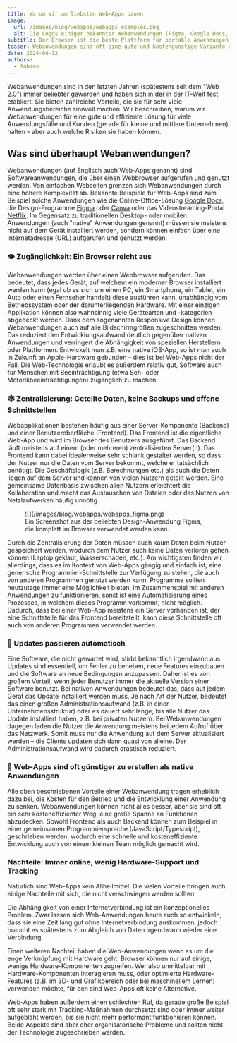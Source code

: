```yaml
---
title: Warum wir am liebsten Web-Apps bauen
image:
  url: /images/blog/webapps/webapps_examples.png
  alt: Die Logos einiger bekannter Webanwendungen (Figma, Google Docs, Canva, Netflix) vor einem stilisierten Browserfenster
subtitle: Der Browser ist die beste Plattform für portable Anwendungen 
teaser: Webanwendungen sind oft eine gute und kostengünstige Variante um individuelle Software zu realisieren. Benutzer brauchen lediglich einen aktuellen Browser. Damit sind Web-Apps klassischen, nativen Anwendungen in vielen Bereichen überlegen.
date: 2024-08-12
authors:
  - fabian
---
```


Webanwendungen sind in den letzten Jahren (spätestens seit dem "Web 2.0") immer beliebter geworden und haben sich in der in der IT-Welt fest etabliert. Sie bieten zahlreiche Vorteile, die sie für sehr viele Anwendungsbereiche sinnvoll machen. Wir beschreiben, warum wir Webanwendungen für eine gute und effiziente Lösung für viele Anwendungsfälle und Kunden (gerade für kleine und mittlere Unternehmen) halten – aber auch welche Risiken sie haben können.

## Was sind überhaupt Webanwendungen?

Webanwendungen (auf Englisch auch Web-Apps genannt) sind Softwareanwendungen, die über einen Webbrowser aufgerufen und genutzt werden. Von einfachen Webseiten grenzen sich Webanwendungen durch eine höhere Komplexität ab. Bekannte Beispiele für Web-Apps sind zum Beispiel solche Anwendungen wie die Online-Office-Lösung [Google Docs](https://www.google.com/docs/about/), die Design-Programme [Figma](https://www.figma.com/) oder [Canva](https://www.canva.com/) oder das Videostreaming-Portal [Netflix](https://www.netflix.com). Im Gegensatz zu traditionellen Desktop- oder mobilen Anwendungen (auch "native" Anwendungen genannt) müssen sie meistens nicht auf dem Gerät installiert werden, sondern können einfach über eine Internetadresse (URL) aufgerufen und genutzt werden.

### 👁️ Zugänglichkeit: Ein Browser reicht aus

Webanwendungen werden über einen Webbrowser aufgerufen. Das bedeutet, dass jedes Gerät, auf welchem ein moderner Browser installiert werden kann (egal ob es sich um einen PC, ein Smartphone, ein Tablet, ein Auto oder einen Fernseher handelt) diese ausführen kann, unabhängig vom Betriebssystem oder der darunterliegenden Hardware. Mit einer einzigen Applikation können also wahnsinnig viele Gerätearten und -kategorien abgedeckt werden. Dank dem sogenannten Responsive Design können Webanwendungen auch auf alle Bildschirmgrößen zugeschnitten werden. Das reduziert den Entwicklungsaufwand deutlich gegenüber nativen Anwendungen und verringert die Abhängigkeit von speziellen Herstellern oder Plattformen. Entwickelt man z.B. eine native iOS-App, so ist man auch in Zukunft an Apple-Hardware gebunden – dies ist bei Web-Apps nicht der Fall. Die Web-Technologie erlaubt es außerdem relativ gut, Software auch für Menschen mit Beeinträchtigung (etwa Seh- oder Motorikbeeinträchtigungen) zugänglich zu machen.

### 🕸️ Zentralisierung: Geteilte Daten, keine Backups und offene Schnittstellen

Webapplikationen bestehen häufig aus einer Server-Komponente (Backend) und einer Benutzeroberfläche (Frontend). Das Frontend ist die eigentliche Web-App und wird im Browser des Benutzers ausgeführt. Das Backend läuft meistens auf einem (oder mehreren) zentralisierten Server(n). Das Frontend kann dabei idealerweise sehr schlank gestaltet werden, so dass der Nutzer nur die Daten vom Server bekommt, welche er tatsächlich benötigt. Die Geschäftslogik (z.B. Berechnungen etc.) als auch die Daten liegen auf dem Server und können von vielen Nutzern geteilt werden. Eine gemeinsame Datenbasis zwischen allen Nutzern erleichtert die Kollaboration und macht das Austauschen von Dateien oder das Nutzen von Netzlaufwerken häufig unnötig.

<figure class="[&>p>img]:mx-auto [&>p>img]:mb-0">
![](/images/blog/webapps/webapps_figma.png)
<figcaption>Ein Screenshot aus der beliebten Design-Anwendung Figma, die komplett im Browser verwendet werden kann.</figcaption>
</figure>

Durch die Zentralisierung der Daten müssen auch kaum Daten beim Nutzer gespeichert werden, wodurch dem Nutzer auch keine Daten verloren gehen können (Laptop geklaut, Wasserschaden, etc.). Am wichtigsten finden wir allerdings, dass es im Kontext von Web-Apps gängig und einfach ist, eine generische Programmier-Schnittstelle zur Verfügung zu stellen, die auch von anderen Programmen genutzt werden kann. Programme sollten heutzutage immer eine Möglichkeit bieten, im Zusammenspiel mit anderen Anwendungen zu funktionieren, sonst ist eine Automatisierung eines Prozesses, in welchem dieses Programm vorkommt, nicht möglich. Dadurch, dass bei einer Web-App meistens ein Server vorhanden ist, der eine Schnittstelle für das Frontend bereitstellt, kann diese Schnittstelle oft auch von anderen Programmen verwendet werden.

### 📲 Updates passieren automatisch

Eine Software, die nicht gewartet wird, stirbt bekanntlich irgendwann aus. Updates sind essentiell, um Fehler zu beheben, neue Features einzubauen und die Software an neue Bedingungen anzupassen. Daher ist es von großem Vorteil, wenn jeder Benutzer immer die aktuelle Version einer Software benutzt. Bei nativen Anwendungen bedeutet das, dass auf jedem Gerät das Update installiert werden muss. Je nach Art der Nutzer, bedeutet das einen großen Administrationsaufwand (z.B. in einer Unternehmensstruktur) oder es dauert sehr lange, bis alle Nutzer das Update installiert haben, z.B. bei privaten Nutzern. Bei Webanwendungen dagegen laden die Nutzer die Anwendung meistens bei jedem Aufruf über das Netzwerk. Somit muss nur die Anwendung auf dem Server aktualisiert werden – die Clients updaten sich dann quasi von alleine. Der Administrationsaufwand wird dadurch drastisch reduziert.

### 💸 Web-Apps sind oft günstiger zu erstellen als native Anwendungen

Alle oben beschriebenen Vorteile einer Webanwendung tragen erheblich dazu bei, die Kosten für den Betrieb und die Entwicklung einer Anwendung zu senken. Webanwendungen können nicht alles besser, aber sie sind oft ein sehr kosteneffizienter Weg, eine große Spanne an Funktionen abzudecken. Sowohl Frontend als auch Backend können zum Beispiel in einer gemeinsamen Programmiersprache (JavaScript/Typescript), geschrieben werden, wodurch eine schnelle und kosteneffiziente Entwicklung auch von einem kleinen Team möglich gemacht wird.


### Nachteile: Immer online, wenig Hardware-Support und Tracking

Natürlich sind Web-Apps kein Allheilmittel. Die vielen Vorteile bringen auch einige Nachteile mit sich, die nicht verschwiegen werden sollten:

Die Abhängigkeit von einer Internetverbindung ist ein konzeptionelles Problem. Zwar lassen sich Web-Anwendungen heute auch so entwickeln, dass sie eine Zeit lang gut ohne Internetverbindung auskommen, jedoch braucht es spätestens zum Abgleich von Daten irgendwann wieder eine Verbindung.

Einen weiteren Nachteil haben die Web-Anwendungen wenn es um die enge Verknüpfung mit Hardware geht. Browser können nur auf einige, wenige Hardware-Komponenten zugreifen. Wer also unmittelbar mit Hardware-Komponenten interagieren muss, oder optimierte Hardware-Features (z.B. im 3D- und Grafikbereich oder bei maschinellem Lernen) verwenden möchte, für den sind Web-Apps oft keine Alternative.

Web-Apps haben außerdem einen schlechten Ruf, da gerade große Beispiel oft sehr stark mit Tracking-Maßnahmen durchsetzt sind oder immer weiter aufgebläht werden, bis sie nicht mehr performant funktionieren können. Beide Aspekte sind aber eher organisatorische Probleme und sollten nicht der Technologie zugeschrieben werden.
